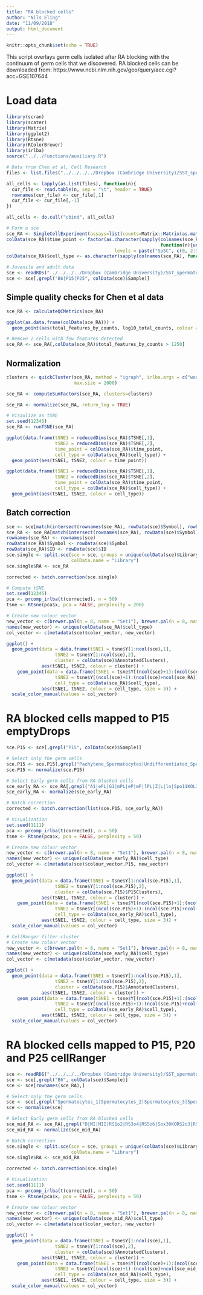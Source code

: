 ```yaml
---
title: "RA blocked cells"
author: "Nils Eling"
date: "11/09/2018"
output: html_document
---
```


```r
knitr::opts_chunk$set(echo = TRUE)
```

This script overlays germ cells isolated after RA blocking with the continuum of germ cells that we discovered. 
RA blocked cells can be downloaded from: https://www.ncbi.nlm.nih.gov/geo/query/acc.cgi?acc=GSE107644

# Load data

```r
library(scran)
library(scater)
library(Matrix)
library(ggplot2)
library(Rtsne)
library(RColorBrewer)
library(irlba)
source("../../Functions/auxiliary.R")

# Data from Chen et al, Cell Research
files <- list.files("../../../../Dropbox (Cambridge University)/SST_spermatocytes/Revisions/Data/Chen_CellResearch/GSE107644_RAW/", full.names = TRUE)

all_cells <- lapply(as.list(files), function(n){
  cur_file <- read.table(n, sep = "\t", header = TRUE)
  rownames(cur_file) <- cur_file[,1]
  cur_file <- cur_file[,-1]
})

all_cells <- do.call("cbind", all_cells)

# Form a sce 
sce_RA <- SingleCellExperiment(assays=list(counts=Matrix::Matrix(as.matrix(all_cells), sparse = TRUE)))
colData(sce_RA)$time_point <- factor(as.character(sapply(colnames(sce_RA), 
                                                         function(n){unlist(strsplit(n, "_"))[1]})),
                                        levels = paste("SpSC", c(0, 2:37), sep = "")) 
colData(sce_RA)$cell_type <- as.character(sapply(colnames(sce_RA), function(n){unlist(strsplit(n, "_"))[2]})) 

# Juvenile and adult data
sce <- readRDS("../../../../Dropbox (Cambridge University)/SST_spermatocytes/Analysis/data/10X_data/SCE_emptyDrops.rds")
sce <- sce[,grepl("B6|P15|P25", colData(sce)$Sample)]
```

## Simple quality checks for Chen et al data

```r
sce_RA <- calculateQCMetrics(sce_RA)

ggplot(as.data.frame(colData(sce_RA))) + 
  geom_point(aes(total_features_by_counts, log10_total_counts, colour = time_point))

# Remove 2 cells with few features detected
sce_RA <- sce_RA[,colData(sce_RA)$total_features_by_counts > 1250]
```

## Normalization

```r
clusters <- quickCluster(sce_RA, method = "igraph", irlba.args = c("work" = 100), 
                         max.size = 2000)

sce_RA <- computeSumFactors(sce_RA, clusters=clusters)

sce_RA <- normalize(sce_RA, return_log = TRUE)

# Visaulize as tSNE
set.seed(12345)
sce_RA <- runTSNE(sce_RA)

ggplot(data.frame(tSNE1 = reducedDims(sce_RA)$TSNE[,1],
                  tSNE2 = reducedDims(sce_RA)$TSNE[,2],
                  time_point = colData(sce_RA)$time_point,
                  cell_type = colData(sce_RA)$cell_type)) +
  geom_point(aes(tSNE1, tSNE2, colour = time_point))

ggplot(data.frame(tSNE1 = reducedDims(sce_RA)$TSNE[,1],
                  tSNE2 = reducedDims(sce_RA)$TSNE[,2],
                  time_point = colData(sce_RA)$time_point,
                  cell_type = colData(sce_RA)$cell_type)) +
  geom_point(aes(tSNE1, tSNE2, colour = cell_type))
```

## Batch correction

```r
sce <- sce[match(intersect(rownames(sce_RA), rowData(sce)$Symbol), rowData(sce)$Symbol),]
sce_RA <- sce_RA[match(intersect(rownames(sce_RA), rowData(sce)$Symbol), rownames(sce_RA)),]
rownames(sce_RA) <- rownames(sce)
rowData(sce_RA)$Symbol <- rowData(sce)$Symbol
rowData(sce_RA)$ID <- rowData(sce)$ID
sce.single <- split.sce(sce = sce, groups = unique(colData(sce)$Library), 
                        colData.name = "Library")
sce.single$RA <- sce_RA

corrected <- batch.correction(sce.single)

# Compute tSNE
set.seed(12345)
pca <- prcomp_irlba(t(corrected), n = 50)
tsne <- Rtsne(pca$x, pca = FALSE, perplexity = 200)

# Create new colour vector
new_vector <- c(brewer.pal(n = 8, name = "Set1"), brewer.pal(n = 8, name = "Set2"), brewer.pal(n = 6, name = "Set3"))
names(new_vector) <- unique(colData(sce_RA)$cell_type)
col_vector <- c(metadata(sce)$color_vector, new_vector)

ggplot() +
  geom_point(data = data.frame(tSNE1 = tsne$Y[1:ncol(sce),1],
                  tSNE2 = tsne$Y[1:ncol(sce),2],
                  cluster = colData(sce)$AnnotatedClusters),
             aes(tSNE1, tSNE2, colour = cluster)) + 
    geom_point(data = data.frame(tSNE1 = tsne$Y[(ncol(sce)+1):(ncol(sce)+ncol(sce_RA)),1],
                  tSNE2 = tsne$Y[(ncol(sce)+1):(ncol(sce)+ncol(sce_RA)),2],
                  cell_type = colData(sce_RA)$cell_type),
             aes(tSNE1, tSNE2, colour = cell_type, size = 3)) +
  scale_color_manual(values = col_vector)
```

# RA blocked cells mapped to P15 emptyDrops

```r
sce.P15 <- sce[,grepl("P15", colData(sce)$Sample)]

# Select only the germ cells
sce.P15 <- sce.P15[,grepl("Pachytene_Spermatocytes|Undifferentiated_Spermatogonia|Differentiating_Spermatogonia", colData(sce.P15)$P15Clusters) | colData(sce.P15)$P15Clusters == "Leptotene/Zygotene"]
sce.P15 <- normalize(sce.P15)

# Select Early germ cells from RA blocked cells
sce_early_RA <- sce_RA[,grepl("A1|ePL|G1|mPL|eP|mP|lPL|Z|L|ln|Spo11KOL1", colData(sce_RA)$cell_type)]
sce_early_RA <- normalize(sce_early_RA)

# Batch correction
corrected <- batch.correction(list(sce.P15, sce_early_RA))

# Visualization
set.seed(1111)
pca <- prcomp_irlba(t(corrected), n = 50)
tsne <- Rtsne(pca$x, pca = FALSE, perplexity = 50)

# Create new colour vector
new_vector <- c(brewer.pal(n = 8, name = "Set1"), brewer.pal(n = 8, name = "Set2"))
names(new_vector) <- unique(colData(sce_early_RA)$cell_type)
col_vector <- c(metadata(sce)$colour_vector.P15, new_vector)

ggplot() +
  geom_point(data = data.frame(tSNE1 = tsne$Y[1:ncol(sce.P15),1],
                  tSNE2 = tsne$Y[1:ncol(sce.P15),2],
                  cluster = colData(sce.P15)$P15Clusters),
             aes(tSNE1, tSNE2, colour = cluster)) + 
    geom_point(data = data.frame(tSNE1 = tsne$Y[(ncol(sce.P15)+1):(ncol(sce.P15)+ncol(sce_early_RA)),1],
                  tSNE2 = tsne$Y[(ncol(sce.P15)+1):(ncol(sce.P15)+ncol(sce_early_RA)),2],
                  cell_type = colData(sce_early_RA)$cell_type),
             aes(tSNE1, tSNE2, colour = cell_type, size = 3)) +
  scale_color_manual(values = col_vector)

# CellRanger filter cluster
# Create new colour vector
new_vector <- c(brewer.pal(n = 8, name = "Set1"), brewer.pal(n = 8, name = "Set2"))
names(new_vector) <- unique(colData(sce_early_RA)$cell_type)
col_vector <- c(metadata(sce)$color_vector, new_vector)

ggplot() +
  geom_point(data = data.frame(tSNE1 = tsne$Y[1:ncol(sce.P15),1],
                  tSNE2 = tsne$Y[1:ncol(sce.P15),2],
                  cluster = colData(sce.P15)$AnnotatedClusters),
             aes(tSNE1, tSNE2, colour = cluster)) + 
    geom_point(data = data.frame(tSNE1 = tsne$Y[(ncol(sce.P15)+1):(ncol(sce.P15)+ncol(sce_early_RA)),1],
                  tSNE2 = tsne$Y[(ncol(sce.P15)+1):(ncol(sce.P15)+ncol(sce_early_RA)),2],
                  cell_type = colData(sce_early_RA)$cell_type),
             aes(tSNE1, tSNE2, colour = cell_type, size = 3)) +
  scale_color_manual(values = col_vector)
```

# RA blocked cells mapped to P15, P20 and P25 cellRanger

```r
sce <- readRDS("../../../../Dropbox (Cambridge University)/SST_spermatocytes/Analysis/data/10X_data/SCE_all.rds")
sce <- sce[,grepl("B6", colData(sce)$Sample)]
sce <- sce[rownames(sce_RA),]

# Select only the germ cells
sce <- sce[,grepl("Spermatocytes_1|Spermatocytes_2|Spermatocytes_3|Spermatocytes_4|Spermatocytes_5|Spermatocytes_6|Spermatocytes_7|Meiosis|S1|S2|S3|S4|S5|S6|S7|S8|S9|S10|S11|S12|S13|S14", colData(sce)$AnnotatedClusters)]
sce <- normalize(sce)

# Select Early germ cells from RA blocked cells
sce_mid_RA <- sce_RA[,grepl("D|MI|MII|RS1o2|RS3o4|RS5o6|Sox30KORS2o3|RS7o8", colData(sce_RA)$cell_type) | colData(sce_RA)$cell_type == "lP" | colData(sce_RA)$cell_type == "mP"]
sce_mid_RA <- normalize(sce_mid_RA)

# Batch correction
sce.single <- split.sce(sce = sce, groups = unique(colData(sce)$Library), 
                        colData.name = "Library")
sce.single$RA <- sce_mid_RA

corrected <- batch.correction(sce.single)

# Visualization
set.seed(1111)
pca <- prcomp_irlba(t(corrected), n = 50)
tsne <- Rtsne(pca$x, pca = FALSE, perplexity = 50)

# Create new colour vector
new_vector <- c(brewer.pal(n = 8, name = "Set1"), brewer.pal(n = 8, name = "Set2"))
names(new_vector) <- unique(colData(sce_mid_RA)$cell_type)
col_vector <- c(metadata(sce)$color_vector, new_vector)

ggplot() +
  geom_point(data = data.frame(tSNE1 = tsne$Y[1:ncol(sce),1],
                  tSNE2 = tsne$Y[1:ncol(sce),2],
                  cluster = colData(sce)$AnnotatedClusters),
             aes(tSNE1, tSNE2, colour = cluster)) + 
    geom_point(data = data.frame(tSNE1 = tsne$Y[(ncol(sce)+1):(ncol(sce)+ncol(sce_mid_RA)),1],
                  tSNE2 = tsne$Y[(ncol(sce)+1):(ncol(sce)+ncol(sce_mid_RA)),2],
                  cell_type = colData(sce_mid_RA)$cell_type),
             aes(tSNE1, tSNE2, colour = cell_type, size = 3)) +
  scale_color_manual(values = col_vector)
```